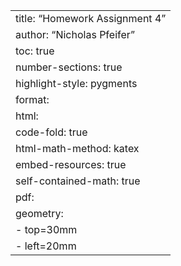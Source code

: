 ---
title: "Homework Assignment 4"
author: "Nicholas Pfeifer"
toc: true
number-sections: true
highlight-style: pygments
format: 
  html: 
    code-fold: true
    html-math-method: katex
    embed-resources: true
    self-contained-math: true
  pdf: 
    geometry: 
      - top=30mm
      - left=20mm
---